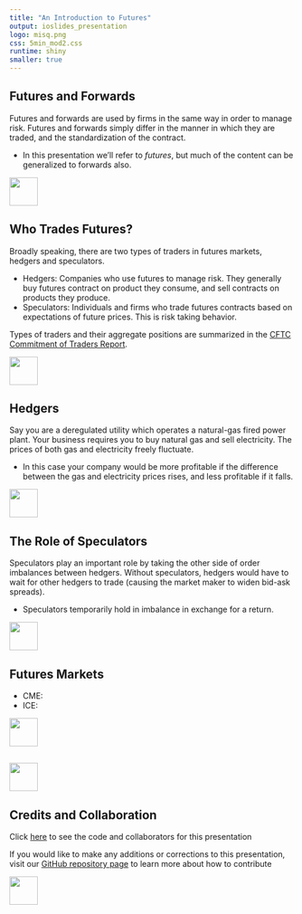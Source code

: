 ```yaml
---
title: "An Introduction to Futures"
output: ioslides_presentation
logo: misq.png
css: 5min_mod2.css
runtime: shiny
smaller: true
---
```


## Futures and Forwards

Futures and forwards are used by firms in the same way in order to manage risk.  Futures and forwards simply differ in the manner in which they are traded, and the standardization of the contract.

- In this presentation we'll refer to *futures*, but much of the content can be generalized to forwards also.

<div class="MIfooter"><img src="mi.png" style="height:50px;"></div> 

## Who Trades Futures?

Broadly speaking, there are two types of traders in futures markets, hedgers and speculators.

-  Hedgers: Companies who use futures to manage risk.  They generally buy futures contract on product they consume, and sell contracts on products they produce.
-  Speculators: Individuals and firms who trade futures contracts based on expectations of future prices.  This is risk taking behavior.

Types of traders and their aggregate positions are summarized in the [CFTC Commitment of Traders Report](http://www.cftc.gov/Marketreports/CommitmentsofTraders/index.htm).

<div class="MIfooter"><img src="mi.png" style="height:50px;"></div> 

## Hedgers

Say you are a deregulated utility which operates a natural-gas fired power plant.  Your business requires you to buy natural gas and sell electricity.  The prices of both gas and electricity freely fluctuate.

- In this case your company would be more profitable if the difference between the gas and electricity prices rises, and less profitable if it falls.  


<div class="MIfooter"><img src="mi.png" style="height:50px;"></div> 

## The Role of Speculators

Speculators play an important role by taking the other side of order imbalances between hedgers. Without speculators, hedgers would have to wait for other hedgers to trade (causing the market maker to widen bid-ask spreads).  

-  Speculators temporarily hold in imbalance in exchange for a return. 

<div class="MIfooter"><img src="mi.png" style="height:50px;"></div> 

## Futures Markets

- CME:
- ICE: 

<div class="MIfooter"><img src="mi.png" style="height:50px;"></div> 


##

<!-- interactive app: pull and plot futures data -->

<div class="MIfooter"><img src="mi.png" style="height:50px;"></div> 

## Credits and Collaboration

Click [here](https://github.com/FinancialMarkets/5MinuteFinance/blob/master/Commodities/nat_gas_markets/nat_gas_markets.Rmd) to see the code and collaborators for this presentation

If you would like to make any additions or corrections to this presentation, visit our [GitHub repository page](https://github.com/FinancialMarkets/5MinuteFinance#how-to-contribute) to learn more about how to contribute

<div class="MIfooter"><img src="mi.png" style="height:50px;"></div> 

